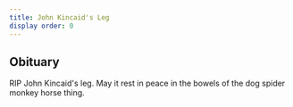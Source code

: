 ```yaml
---
title: John Kincaid's Leg
display order: 0
---
```


## Obituary

RIP John Kincaid's leg. May it rest in peace in the bowels of the dog spider monkey horse thing.